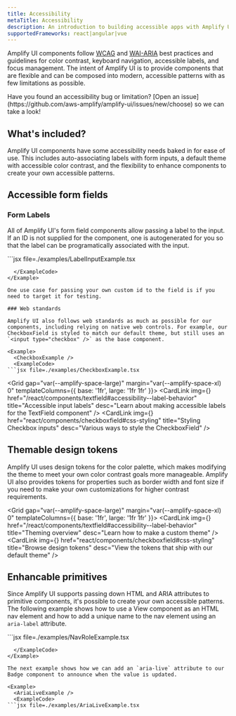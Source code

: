 ```yaml
---
title: Accessibility
metaTitle: Accessibility
description: An introduction to building accessible apps with Amplify UI.
supportedFrameworks: react|angular|vue
---
```



Amplify UI components follow [WCAG](https://www.w3.org/WAI/standards-guidelines/wcag/) and 
[WAI-ARIA](https://www.w3.org/WAI/ARIA/apg/) best practices and guidelines for color contrast, 
keyboard navigation, accessible labels, and focus management. The intent of Amplify UI is to 
provide components that are flexible and can be composed into modern, accessible patterns 
with as few limitations as possible.

<Alert heading="Report an accessibility issue">
  Have you found an accessibility bug or limitation? 
  [Open an issue](https://github.com/aws-amplify/amplify-ui/issues/new/choose) so we can take a look!
</Alert>

## What's included?

Amplify UI components have some accessibility needs baked in for ease of use. This includes auto-associating labels with form inputs, a default theme with accessible color contrast, and the flexibility to 
enhance components to create your own accessible patterns.

##  Accessible form fields

### Form Labels

All of Amplify UI's form field components allow passing a label to the input. If an ID is not supplied for the component, one is autogenerated for you so that the label can be programatically associated with the input.

<Example>
  <LabelInputExample />
  <ExampleCode>
```jsx file=./examples/LabelInputExample.tsx

```
  </ExampleCode>
</Example>

One use case for passing your own custom id to the field is if you need to target it for testing.

### Web standards

Amplify UI also follows web standards as much as possible for our components, including relying on native web controls. For example, our CheckboxField is styled to match our default theme, but still uses an `<input type="checkbox" />` as the base component.
  
<Example>
  <CheckboxExample />
  <ExampleCode>
```jsx file=./examples/CheckboxExample.tsx

```
  </ExampleCode>
</Example>

<Grid gap="var(--amplify-space-large)" margin="var(--amplify-space-xl) 0" templateColumns={{ base: '1fr', large: '1fr 1fr' }}>
 <CardLink 
  img={<MdEdit />}
  href="/react/components/textfield#accessibility--label-behavior"
  title="Accessible input labels"
  desc="Learn about making accessible labels for the TextField component" />
<CardLink 
  img={<MdOutlineCheckBox />}
  href="react/components/checkboxfield#css-styling"
  title="Styling Checkbox inputs"
  desc="Various ways to style the CheckboxField" />
</Grid>

## Themable design tokens

Amplify UI uses design tokens for the color palette, which makes modifying the theme to meet your own color contrast goals more manageable. Amplify UI also provides tokens for properties such as border width and font size if you need to make your own customizations for higher contrast requirements.

<Grid gap="var(--amplify-space-large)" margin="var(--amplify-space-xl) 0" templateColumns={{ base: '1fr', large: '1fr 1fr' }}>
 <CardLink 
  img={<MdOutlineAutoAwesome />}
  href="/react/components/textfield#accessibility--label-behavior"
  title="Theming overview"
  desc="Learn how to make a custom theme" />
<CardLink 
  img={<MdOutlineCheckBox />}
  href="react/components/checkboxfield#css-styling"
  title="Browse design tokens"
  desc="View the tokens that ship with our default theme" />
</Grid>

## Enhancable primitives

Since Amplify UI supports passing down HTML and ARIA attributes to primitive components, it's possible to create your own accessible patterns. The following example shows how to use a View component as an HTML nav element and how to add a unique name to the nav element using an `aria-label` attribute.
 
<Example>
  <NavRoleExample />
  <ExampleCode>
```jsx file=./examples/NavRoleExample.tsx

```
  </ExampleCode>
</Example>

The next example shows how we can add an `aria-live` attribute to our Badge component to announce when the value is updated.

<Example>
  <AriaLiveExample />
  <ExampleCode>
```jsx file=./examples/AriaLiveExample.tsx

```
  </ExampleCode>
</Example>

<Alert variation="info">

</Alert>
